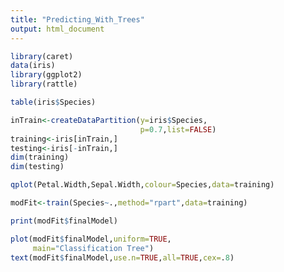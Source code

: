 ```yaml
---
title: "Predicting_With_Trees"
output: html_document
---
```


```r
library(caret)
data(iris)
library(ggplot2)
library(rattle)

table(iris$Species)

```

```r
inTrain<-createDataPartition(y=iris$Species,
                             p=0.7,list=FALSE)
training<-iris[inTrain,]
testing<-iris[-inTrain,]
dim(training)
dim(testing)
```

```r
qplot(Petal.Width,Sepal.Width,colour=Species,data=training)
```

```r
modFit<-train(Species~.,method="rpart",data=training)

print(modFit$finalModel)

plot(modFit$finalModel,uniform=TRUE,
     main="Classification Tree")
text(modFit$finalModel,use.n=TRUE,all=TRUE,cex=.8)


```

```r
```